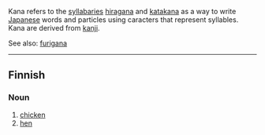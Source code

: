 Kana refers to the [[syllabary|syllabaries]] [[hiragana]] and [[katakana]] as a way to write [[Japanese]] words and particles using caracters that represent syllables. Kana are derived from [[kanji]].

See also: [[furigana]]

------

==Finnish==

===Noun===

# [[chicken]] 
# [[hen]]
